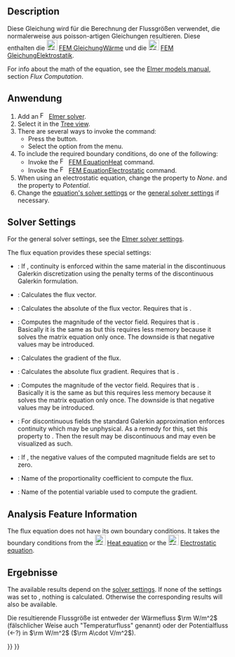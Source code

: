 <languages/>

{{Docnav/de
|[[FEM_EquationFlow/de|GleichungStrömung]]
|[[FEM_EquationHeat/de|GleichungWärme]]
|[[FEM_Workbench/de|FEM]]
|IconL=FEM_EquationFlow.svg
|IconR=FEM_EquationHeat.svg
|IconC=Workbench_FEM.svg
}}

<div class="mw-translate-fuzzy">
{{GuiCommand/de
|Name=FEM EquationFlux
|Name/de=FEM GleichungFluss
|MenuLocation=Lösen → Flux equation
|Workbenches=[[FEM_Workbench/de|FEM]]
|Version=0.17
|SeeAlso=
}}
</div>

==Description==

Diese Gleichung wird für die Berechnung der Flussgrößen verwendet, die normalerweise aus poisson-artigen Gleichungen resultieren. Diese enthalten die [[Image:FEM_EquationHeat.svg|24px]] [[FEM_EquationHeat/de|FEM GleichungWärme]] und die [[Image:FEM_EquationElectrostatic.svg|24px]] [[FEM_EquationElectrostatic/de|FEM GleichungElektrostatik]].

For info about the math of the equation, see the [https://www.elmerfem.org/blog/documentation/ Elmer models manual], section ''Flux Computation''.

<span id="Usage"></span>
==Anwendung==

# Add an [[Image:FEM_SolverElmer.svg|16px|link=FEM_SolverElmer#Equations]] [[FEM_SolverElmer#Equations|Elmer solver]].
# Select it in the [[Tree_view|Tree view]].
# There are several ways to invoke the command:
#* Press the {{Button|[[Image:FEM_EquationFlux.svg|16px]] [[FEM_EquationFlux|Flux Equation]]}} button.
#* Select the {{MenuCommand|Solve → [[Image:FEM_EquationFlux.svg|16px]] Flux Equation}} option from the menu.
# To include the required boundary conditions, do one of the following:
#* Invoke the [[Image:FEM_EquationHeat.svg|16px|link=FEM_EquationHeat]] [[FEM_EquationHeat|FEM EquationHeat]] command.
#* Invoke the [[Image:FEM_EquationElectrostatic.svg|16px|link=FEM_EquationElectrostatic]] [[FEM_EquationElectrostatic|FEM EquationElectrostatic]] command.
# When using an electrostatic equation, change the property {{PropertyData|Flux Coefficient}} to ''None''. and the property {{PropertyData|Flux Variable}} to ''Potential''.
# Change the [[#Solver_Settings|equation's solver settings]] or the [[FEM_SolverElmer_SolverSettings|general solver settings]] if necessary.

==Solver Settings==

For the general solver settings, see the [[FEM_SolverElmer_SolverSettings|Elmer solver settings]].

The flux equation provides these special settings:
* {{PropertyData|Average Within Materials}}: If {{TRUE}}, continuity is enforced within the same material in the discontinuous Galerkin discretization using the penalty terms of the discontinuous Galerkin formulation.
* {{PropertyData|Calculate Flux}}: Calculates the flux vector.
* {{PropertyData|Calculate Flux Abs}}: Calculates the absolute of the flux vector. Requires that {{PropertyData|Calculate Flux}} is {{TRUE}}.
* {{PropertyData|Calculate Flux Magnitude}}:  Computes the magnitude of the vector field. Requires that {{PropertyData|Calculate Flux}} is {{TRUE}}.</br>Basically it is the same as {{PropertyData|Calculate Flux Abs}} but this requires less memory because it solves the matrix equation only once. The downside is that negative values may be introduced.
* {{PropertyData|Calculate Grad}}: Calculates the gradient of the flux.
* {{PropertyData|Calculate Grad Abs}}: Calculates the absolute flux gradient. Requires that {{PropertyData|Calculate Grad}} is {{TRUE}}.
* {{PropertyData|Calculate Grad Magnitude}}: Computes the magnitude of the vector field. Requires that {{PropertyData|Calculate Grad}} is {{TRUE}}.</br>Basically it is the same as {{PropertyData|Calculate Grad Abs}} but this requires less memory because it solves the matrix equation only once. The downside is that negative values may be introduced.
* {{PropertyData|Discontinuous Galerkin}}: For discontinuous fields the standard Galerkin approximation enforces continuity which may be unphysical. As a remedy for this, set this property to {{TRUE}}. Then the result may be discontinuous and may even be visualized as such.
* {{PropertyData|Enforce Positive Magnitude}}: If {{TRUE}}, the negative values of the computed magnitude fields are set to zero.
* {{PropertyData|Flux Coefficient}}: Name of the proportionality coefficient to compute the flux.
* {{PropertyData|Flux Variable}}: Name of the potential variable used to compute the gradient.

==Analysis Feature Information==

The flux equation does not have its own boundary conditions. It takes the boundary conditions from the [[Image:FEM_EquationHeat.svg|24px]] [[FEM_EquationHeat|Heat equation]] or the [[Image:FEM_EquationElectrostatic.svg|24px]] [[FEM_EquationElectrostatic|Electrostatic equation]].

<span id="Results"></span>
==Ergebnisse==

The available results depend on the [[#Solver_Settings|solver settings]]. If none of the {{PropertyData|Calculate *}} settings was set to {{TRUE}}, nothing is calculated. Otherwise the corresponding results will also be available. 

Die resultierende Flussgröße ist entweder der Wärmefluss <math>\rm W/m^2</math> (fälschlicher Weise auch "Temperaturfluss" genannt) oder der Potentialfluss (<-?) in <math>\rm W/m^2</math> (<math>\rm A\cdot V/m^2</math>).


{{Docnav/de
|[[FEM_EquationFlow/de|GleichungStrömung]]
|[[FEM_EquationHeat/de|GleichungWärme]]
|[[FEM_Workbench/de|FEM]]
|IconL=FEM_EquationFlow.svg
|IconR=FEM_EquationHeat.svg
|IconC=Workbench_FEM.svg
}}

{{FEM Tools navi{{#translation:}}}}
{{Userdocnavi{{#translation:}}}}